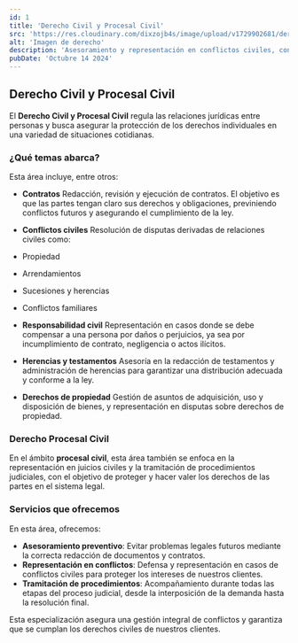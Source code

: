 ```yaml
---
id: 1
title: 'Derecho Civil y Procesal Civil'
src: 'https://res.cloudinary.com/dixzojb4s/image/upload/v1729902681/derecho_civil_owrzyv.jpg'
alt: 'Imagen de derecho'
description: 'Asesoramiento y representación en conflictos civiles, contratos, y más.'
pubDate: 'Octubre 14 2024'
---
```


## Derecho Civil y Procesal Civil

El **Derecho Civil y Procesal Civil** regula las relaciones jurídicas entre personas y busca asegurar la protección de los derechos individuales en una variedad de situaciones cotidianas.

### ¿Qué temas abarca?

Esta área incluye, entre otros:

- **Contratos**
Redacción, revisión y ejecución de contratos. El objetivo es que las partes tengan claro sus derechos y obligaciones, previniendo conflictos futuros y asegurando el cumplimiento de la ley.

- **Conflictos civiles**
Resolución de disputas derivadas de relaciones civiles como:
- Propiedad
- Arrendamientos
- Sucesiones y herencias
- Conflictos familiares

- **Responsabilidad civil**
Representación en casos donde se debe compensar a una persona por daños o perjuicios, ya sea por incumplimiento de contrato, negligencia o actos ilícitos.

- **Herencias y testamentos**
Asesoría en la redacción de testamentos y administración de herencias para garantizar una distribución adecuada y conforme a la ley.

- **Derechos de propiedad**
Gestión de asuntos de adquisición, uso y disposición de bienes, y representación en disputas sobre derechos de propiedad.

### Derecho Procesal Civil

En el ámbito **procesal civil**, esta área también se enfoca en la representación en juicios civiles y la tramitación de procedimientos judiciales, con el objetivo de proteger y hacer valer los derechos de las partes en el sistema legal.

### Servicios que ofrecemos

En esta área, ofrecemos:

- **Asesoramiento preventivo**: Evitar problemas legales futuros mediante la correcta redacción de documentos y contratos.
- **Representación en conflictos**: Defensa y representación en casos de conflictos civiles para proteger los intereses de nuestros clientes.
- **Tramitación de procedimientos**: Acompañamiento durante todas las etapas del proceso judicial, desde la interposición de la demanda hasta la resolución final.

Esta especialización asegura una gestión integral de conflictos y garantiza que se cumplan los derechos civiles de nuestros clientes.